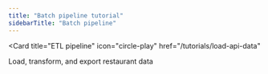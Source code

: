 ```yaml
---
title: "Batch pipeline tutorial"
sidebarTitle: "Batch pipeline"
---
```


<Card
  title="ETL pipeline"
  icon="circle-play"
  href="/tutorials/load-api-data"
>
  Load, transform, and export restaurant data
</Card>
